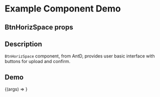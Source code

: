
<Meta title="Example/BtnHorizSpace" component={BtnHorizSpace} />

# Example Component Demo

## BtnHorizSpace props
<Props of={BtnHorizSpace} />

## Description

`BtnHorizSpace` component, from AntD, provides user basic interface with buttons for upload and confirm.

## Demo

<Canvas>
  <Story name="AntD BtnHorizSpace">
    {(args) => <BtnHorizSpace {...args} />}
  </Story>
</Canvas>